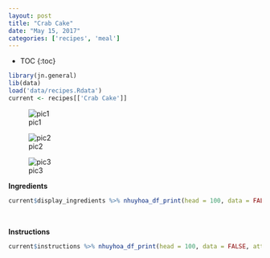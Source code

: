```yaml
---
layout: post
title: "Crab Cake"
date: "May 15, 2017"
categories: ['recipes', 'meal']
---
```


* TOC
{:toc}

```r
library(jn.general)
lib(data)
load('data/recipes.Rdata')
current <- recipes[['Crab Cake']]
```

![pic1](http://jnguyen92.github.io/nhuyhoa/figure/food/Crab Cake.JPG)

![pic2](http://jnguyen92.github.io/nhuyhoa/figure/food/Crab Cake2.JPG)

![pic3](http://jnguyen92.github.io/nhuyhoa/figure/food/Crab Cake3.JPG)




**Ingredients**

```r
current$display_ingredients %>% nhuyhoa_df_print(head = 100, data = FALSE, attribute = "class = \"presenttab\"")
```

<br>

**Instructions**

```r
current$instructions %>% nhuyhoa_df_print(head = 100, data = FALSE, attribute = "class = \"presenttabnoh\"")
```

